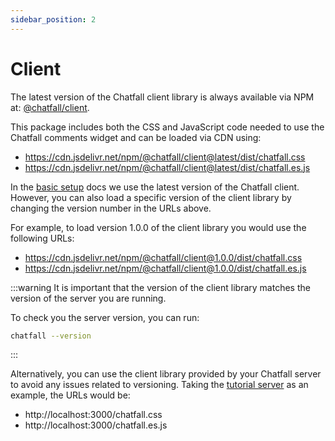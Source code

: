 ```yaml
---
sidebar_position: 2
---
```


# Client

The latest version of the Chatfall client library is always available via NPM at: [@chatfall/client](https://www.npmjs.com/package/@chatfall/client).

This package includes both the CSS and JavaScript code needed to use the Chatfall comments widget and can be loaded via CDN using:

* https://cdn.jsdelivr.net/npm/@chatfall/client@latest/dist/chatfall.css
* https://cdn.jsdelivr.net/npm/@chatfall/client@latest/dist/chatfall.es.js

In the [basic setup](../widget/basic-setup.mdx) docs we use the latest version of the Chatfall client. However, you can also 
load a specific version of the client library by changing the version number in the URLs above.

For example, to load version 1.0.0 of the client library you would use the following URLs:

* https://cdn.jsdelivr.net/npm/@chatfall/client@1.0.0/dist/chatfall.css
* https://cdn.jsdelivr.net/npm/@chatfall/client@1.0.0/dist/chatfall.es.js

:::warning
It is important that the version of the client library matches the version of the server you are running.

To check you the server version, you can run:

```bash
chatfall --version
```
:::

Alternatively, you can use the client library provided by your Chatfall server to avoid any issues related to versioning. Taking the [tutorial server](../tutorial/start-the-server.mdx) as an example, the URLs would be:

* http://localhost:3000/chatfall.css
* http://localhost:3000/chatfall.es.js

